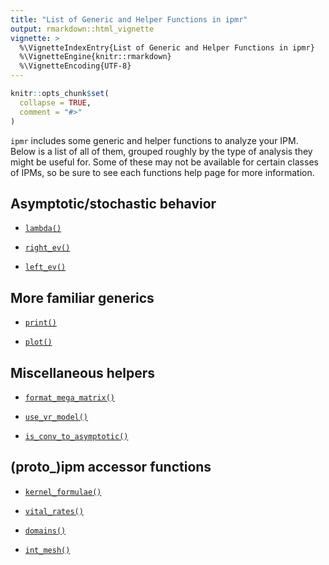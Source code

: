 ```yaml
---
title: "List of Generic and Helper Functions in ipmr"
output: rmarkdown::html_vignette
vignette: >
  %\VignetteIndexEntry{List of Generic and Helper Functions in ipmr}
  %\VignetteEngine{knitr::rmarkdown}
  %\VignetteEncoding{UTF-8}
---
```


```r
knitr::opts_chunk$set(
  collapse = TRUE,
  comment = "#>"
)
```

`ipmr` includes some generic and helper functions to analyze your IPM. Below is a list of all of them, grouped roughly by the type of analysis they might be useful for. Some of these may not be available for certain classes of IPMs, so be sure to see each functions help page for more information. 

## Asymptotic/stochastic behavior

- [`lambda()`](https://levisc8.github.io/ipmr/reference/lambda.html)

- [`right_ev()`](https://levisc8.github.io/ipmr/reference/eigenvectors.html)

- [`left_ev()`](https://levisc8.github.io/ipmr/reference/eigenvectors.html)

## More familiar generics

- [`print()`](https://levisc8.github.io/ipmr/reference/print_star.html)

- [`plot()`](https://levisc8.github.io/ipmr/reference/plot_star.html)

## Miscellaneous helpers

- [`format_mega_matrix()`](https://levisc8.github.io/ipmr/reference/format_mega_matrix.html)

- [`use_vr_model()`](https://levisc8.github.io/ipmr/reference/predict_methods.html)

- [`is_conv_to_asymptotic()`](https://levisc8.github.io/ipmr/reference/check_convergence.html)

## (proto_)ipm accessor functions

- [`kernel_formulae()`](https://levisc8.github.io/ipmr/reference/proto_accessors.html)

- [`vital_rates()`](https://levisc8.github.io/ipmr/reference/proto_accessors.html)

- [`domains()`](https://levisc8.github.io/ipmr/reference/proto_accessors.html)

- [`int_mesh()`](https://levisc8.github.io/ipmr/reference/ipm_accessors.html)

